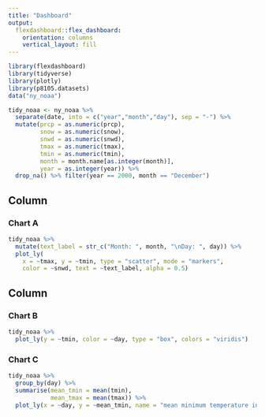 ```yaml
---
title: "Dashboard"
output: 
  flexdashboard::flex_dashboard:
    orientation: columns
    vertical_layout: fill
---
```


```r
library(flexdashboard)
library(tidyverse)
library(plotly)
library(p8105.datasets)
data("ny_noaa")
```

```r
tidy_noaa <- ny_noaa %>%
  separate(date, into = c("year","month","day"), sep = "-") %>%
  mutate(prcp = as.numeric(prcp), 
         snow = as.numeric(snow), 
         snwd = as.numeric(snwd), 
         tmax = as.numeric(tmax), 
         tmin = as.numeric(tmin),
         month = month.name[as.integer(month)],
         year = as.integer(year)) %>%
  drop_na() %>% filter(year == 2000, month == "December")
```



Column {data-width=650}
-----------------------------------------------------------------------

### Chart A

```r
tidy_noaa %>%
  mutate(text_label = str_c("Month: ", month, "\nDay: ", day)) %>% 
  plot_ly(
    x = ~tmax, y = ~tmin, type = "scatter", mode = "markers",
    color = ~snwd, text = ~text_label, alpha = 0.5)
```

Column {data-width=350}
-----------------------------------------------------------------------

### Chart B

```r
tidy_noaa %>% 
  plot_ly(y = ~tmin, color = ~day, type = "box", colors = "viridis")
```

### Chart C

```r
tidy_noaa %>% 
  group_by(day) %>%
  summarise(mean_tmin = mean(tmin),
            mean_tmax = mean(tmax)) %>%
  plot_ly(x = ~day, y = ~mean_tmin, name = "mean minimum temperature in 2000 December", type = 'scatter', mode = 'lines', line = list(color = "rgb(205, 12, 24)")) %>% add_trace(y = ~mean_tmax, name = "mean maximum temperature in 2000 December", line = list(color = "rgb(22, 96, 167)"))
```

